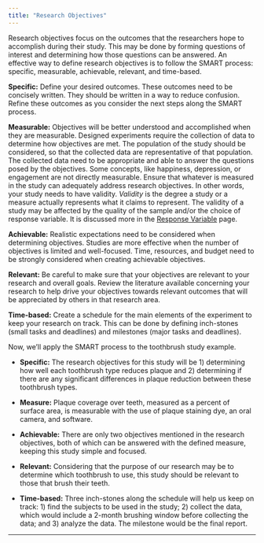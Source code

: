 ```yaml
---
title: "Research Objectives"
---
```


Research objectives focus on the outcomes that the researchers hope to accomplish during their study. This may be done by forming questions of interest and determining how those questions can be answered. An effective way to define research objectives is to follow the SMART process: specific, measurable, achievable, relevant, and time-based.

**Specific:** Define your desired outcomes. These outcomes need to be concisely written. They should be written in a way to reduce confusion. Refine these outcomes as you consider the next steps along the SMART process.

**Measurable:** Objectives will be better understood and accomplished when they are measurable. Designed experiments require the collection of data to determine how objectives are met. The population of the study should be considered, so that the collected data are representative of that population. The collected data need to be appropriate and able to answer the questions posed by the objectives. Some concepts, like happiness, depression, or engagement are not directly measurable. Ensure that whatever is measured in the study can adequately address research objectives. In other words, your study needs to have validity. *Validity* is the degree a study or a measure actually represents what it claims to represent. The validity of a study may be affected by the quality of the sample and/or the choice of response variable. It is discussed more in the [Response Variable](response_variable.qmd) page.

**Achievable:** Realistic expectations need to be considered when determining objectives. Studies are more effective when the number of objectives is limited and well-focused. Time, resources, and budget need to be strongly considered when creating achievable objectives.

**Relevant:** Be careful to make sure that your objectives are relevant to your research and overall goals. Review the literature available concerning your research to help drive your objectives towards relevant outcomes that will be appreciated by others in that research area.

**Time-based:** Create a schedule for the main elements of the experiment to keep your research on track. This can be done by defining inch-stones (small tasks and deadlines) and milestones (major tasks and deadlines).

Now, we'll apply the SMART process to the toothbrush study example.

-   **Specific:** The research objectives for this study will be 1) determining how well each toothbrush type reduces plaque and 2) determining if there are any significant differences in plaque reduction between these toothbrush types.

-   **Measure:** Plaque coverage over teeth, measured as a percent of surface area, is measurable with the use of plaque staining dye, an oral camera, and software.

-   **Achievable:** There are only two objectives mentioned in the research objectives, both of which can be answered with the defined measure, keeping this study simple and focused.

-   **Relevant:** Considering that the purpose of our research may be to determine which toothbrush to use, this study should be relevant to those that brush their teeth.

-   **Time-based:** Three inch-stones along the schedule will help us keep on track: 1) find the subjects to be used in the study; 2) collect the data, which would include a 2-month brushing window before collecting the data; and 3) analyze the data. The milestone would be the final report.

------------------------------------------------------------------------
